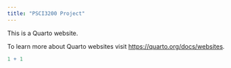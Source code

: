 ```yaml
---
title: "PSCI3200 Project"
---
```


This is a Quarto website.

To learn more about Quarto websites visit <https://quarto.org/docs/websites>.

```r
1 + 1
```
